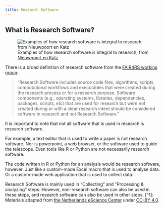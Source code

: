 ```yaml
---
title: Research Software
---
```


## What is Research Software?

![Examples of how research software is integral to research; from [Nieuwpoort en Katz](https://doi.org/10.54900/9akm9y5-5ject5y)](../public/what_is_researchsoftware.jpg)

There is a broad definition of research software from the [FAIR4RS working group](https://doi.org/10.5281/zenodo.5504015):

> "Research Software includes source code files, algorithms, scripts, computational workflows and executables that were created during the research process or for a research purpose. Software components (e.g., operating systems, libraries, dependencies, packages, scripts, etc) that are used for research but were not created during or with a clear research intent should be considered software in research and not Research Software."

It is important to note that not all software that is used in research is research software.

For example, a text editor that is used to write a paper is not research software. Nor is powerpoint, a web browser, or the software used to guide the telescope.
Even tools like R or Python are not necessarily research software.

The code written in R or Python for an analysis would be research software, however.
Just like a custom-made Excel macro that is used to analyse data. Or a custom-made web application that is used to collect data.

Research Software is mainly used in "Collecting" and "Processing & analyzing" steps. However, non-research software can also be used in these steps, and research software can also be used in other steps.
[^1]: Materials adapted from [the Netherlands eScience Center](https://esciencecenter-digital-skills.github.io/research-software-support) under [CC-BY 4.0](https://creativecommons.org/licenses/by/4.0/).
